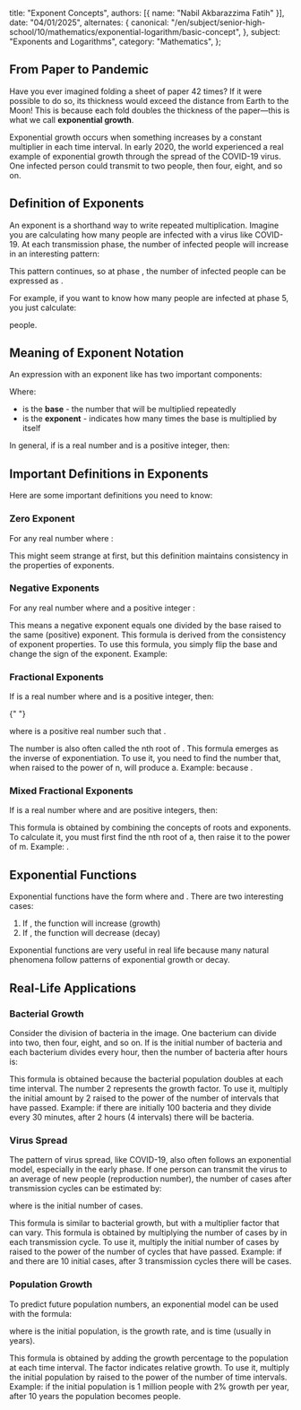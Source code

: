   title: "Exponent Concepts",
  authors: [{ name: "Nabil Akbarazzima Fatih" }],
  date: "04/01/2025",
  alternates: {
    canonical:
      "/en/subject/senior-high-school/10/mathematics/exponential-logarithm/basic-concept",
  },
  subject: "Exponents and Logarithms",
  category: "Mathematics",
};

## From Paper to Pandemic

Have you ever imagined folding a sheet of paper 42 times? If it were possible to do so,
its thickness would exceed the distance from Earth to the Moon! This is because each fold doubles
the thickness of the paper—this is what we call **exponential growth**.

Exponential growth occurs when something increases by a constant multiplier in each
time interval. In early 2020, the world experienced a real example of exponential growth through the
spread of the COVID-19 virus. One infected person could transmit to two people, then four, eight, and so on.

## Definition of Exponents

An exponent is a shorthand way to write repeated multiplication. Imagine you are calculating how many
people are infected with a virus like COVID-19. At each transmission phase, the number of infected people
will increase in an interesting pattern:

<BlockMath math="1 = 2^0 \quad 2 = 2^1 \quad 4 = 2 \times 2 = 2^2 \quad 8 = 2 \times 2 \times 2 = 2^3 \quad 16 = 2 \times 2 \times 2 \times 2 = 2^4" />

This pattern continues, so at phase <InlineMath math="n" />, the number of infected people can be expressed
as <InlineMath math="m(n) = 2^n" />.

For example, if you want to know how many people are infected at phase 5, you just calculate:

<InlineMath math="m(5) = 2^5 = 32" /> people.

## Meaning of Exponent Notation

An expression with an exponent like <InlineMath math="a^n" /> has two important components:

<BlockMath math="a^n" />

Where:

- <InlineMath math="a" /> is the **base** - the number that will be multiplied repeatedly
- <InlineMath math="n" /> is the **exponent** - indicates how many times the base
  is multiplied by itself

In general, if <InlineMath math="a" /> is a real number and <InlineMath math="n" /> is a positive integer, then:

<BlockMath math="a^n = \underbrace{a \times a \times a \times \ldots \times a}_{n \text{ factors}}" />

## Important Definitions in Exponents

Here are some important definitions you need to know:

### Zero Exponent

For any real number <InlineMath math="a" /> where <InlineMath math="a \neq 0" />:

<BlockMath math="a^0 = 1" />

This might seem strange at first, but this definition maintains consistency in the properties of exponents.

### Negative Exponents

For any real number <InlineMath math="a" /> where <InlineMath math="a \neq 0" /> and a positive integer <InlineMath math="n" />:

<BlockMath math="a^{-n} = \left(\frac{1}{a}\right)^n = \frac{1}{a^n}" />

This means a negative exponent equals one divided by the base raised to the same (positive) exponent. This formula is derived from the consistency of exponent properties. To use this formula, you simply flip the base and change the sign of the exponent. Example: <InlineMath math="3^{-2} = \frac{1}{3^2} = \frac{1}{9} = 0.111..." />

### Fractional Exponents

If <InlineMath math="a" /> is a real number where <InlineMath math="a \neq 0" /> and <InlineMath math="n" /> is a positive integer, then:

<BlockMath math="a^{\frac{1}{n}} = p" />{" "}

where <InlineMath math="p" /> is a positive real number such that <InlineMath math="p^n = a" />.

The number <InlineMath math="a^{\frac{1}{n}}" /> is also often called the nth root of <InlineMath math="a" />. This formula emerges as the inverse of exponentiation. To use it, you need to find the number that, when raised to the power of n, will produce a. Example: <InlineMath math="16^{\frac{1}{4}} = 2" /> because <InlineMath math="2^4 = 16" />.

### Mixed Fractional Exponents

If <InlineMath math="a" /> is a real number where <InlineMath math="a \neq 0" /> and <InlineMath math="m,n" /> are positive integers, then:

<BlockMath math="a^{\frac{m}{n}} = \left(a^{\frac{1}{n}}\right)^m" />

This formula is obtained by combining the concepts of roots and exponents. To calculate it, you must first find the nth root of a, then raise it to the power of m. Example: <InlineMath math="8^{\frac{2}{3}} = (8^{\frac{1}{3}})^2 = 2^2 = 4" />.

## Exponential Functions

Exponential functions have the form <InlineMath math="f(x) = a^x" /> where <InlineMath math="a > 0" /> and <InlineMath math="a \neq 1" />. There are two interesting cases:

1. If <InlineMath math="a > 1" />, the function will increase (growth)
2. If <InlineMath math="0 < a < 1" />, the function will decrease (decay)

Exponential functions are very useful in real life because many natural phenomena follow patterns of exponential growth or decay.

## Real-Life Applications

### Bacterial Growth

Consider the division of bacteria in the image. One bacterium can divide into two, then four, eight, and so on. If <InlineMath math="B_0" /> is the initial number of bacteria and each bacterium divides every hour, then the number of bacteria after <InlineMath math="t" /> hours is:

<BlockMath math="B(t) = B_0 \times 2^t" />

This formula is obtained because the bacterial population doubles at each time interval. The number 2 represents the growth factor. To use it, multiply the initial amount by 2 raised to the power of the number of intervals that have passed. Example: if there are initially 100 bacteria and they divide every 30 minutes, after 2 hours (4 intervals) there will be <InlineMath math="100 \times 2^4 = 100 \times 16 = 1,600" /> bacteria.

### Virus Spread

The pattern of virus spread, like COVID-19, also often follows an exponential model, especially in the early phase. If one person can transmit the virus to an average of <InlineMath math="R" /> new people (reproduction number), the number of cases after <InlineMath math="n" /> transmission cycles can be estimated by:

<BlockMath math="C(n) = C_0 \times R^n" />

where <InlineMath math="C_0" /> is the initial number of cases.

This formula is similar to bacterial growth, but with a multiplier factor <InlineMath math="R" /> that can vary. This formula is obtained by multiplying the number of cases by <InlineMath math="R" /> in each transmission cycle. To use it, multiply the initial number of cases by <InlineMath math="R" /> raised to the power of the number of cycles that have passed. Example: if <InlineMath math="R = 2.5" /> and there are 10 initial cases, after 3 transmission cycles there will be <InlineMath math="10 \times 2.5^3 = 10 \times 15.625 = 156.25 \approx 156" /> cases.

### Population Growth

To predict future population numbers, an exponential model can be used with the formula:

<BlockMath math="P(t) = P_0 \times (1 + r)^t" />

where <InlineMath math="P_0" /> is the initial population, <InlineMath math="r" /> is the growth rate, and <InlineMath math="t" /> is time (usually in years).

This formula is obtained by adding the growth percentage <InlineMath math="r" /> to the population at each time interval. The factor <InlineMath math="(1+r)" /> indicates relative growth. To use it, multiply the initial population by <InlineMath math="(1+r)" /> raised to the power of the number of time intervals. Example: if the initial population is 1 million people with 2% growth per year, after 10 years the population becomes <InlineMath math="1,000,000 \times (1 + 0.02)^{10} = 1,000,000 \times 1.22 = 1,220,000" /> people.
